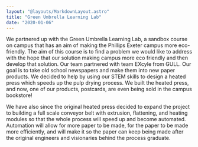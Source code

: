 ```yaml
---
layout: "@layouts/MarkdownLayout.astro"
title: "Green Umbrella Learning Lab"
date: "2020-01-06"
---
```


We partnered up with the Green Umbrella Learning Lab, a sandbox course on campus that has an aim of making the Phillips Exeter campus more eco-friendly. The aim of this course is to find a problem we would like to address with the hope that our solution making campus more eco friendly and then develop that solution. Our team partnered with team EXcyle from GULL. Our goal is to take old school newspapers and make them into new paper products. We decided to help by using our STEM skills to design a heated press which speeds up the pulp drying process. We built the heated press, and now, one of our products, postcards, are even being sold in the campus bookstore!

We have also since the original heated press decided to expand the project to building a full scale conveyor belt with extrusion, flattening, and heating modules so that the whole process will speed up and become automated. Automation will allow for more paper to be made, for the paper to be made more efficiently, and will make it so the paper can keep being made after the original engineers and visionaries behind the process graduate.
